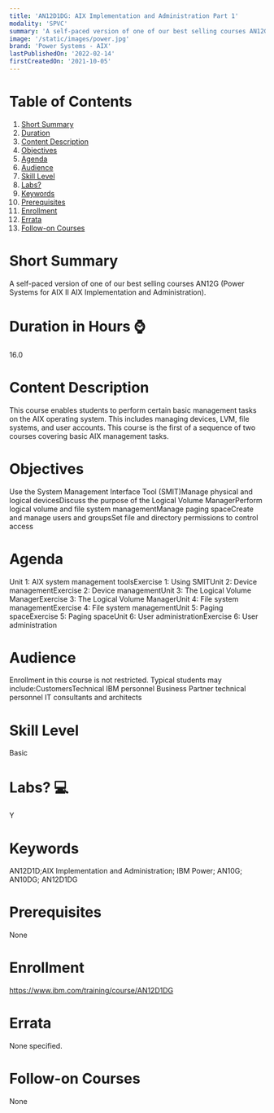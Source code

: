 ```yaml
---
title: 'AN12D1DG: AIX Implementation and Administration Part 1'
modality: 'SPVC'
summary: 'A self-paced version of one of our best selling courses AN12G (Power Systems for AIX II AIX Implementation and Administration).'
image: '/static/images/power.jpg'
brand: 'Power Systems - AIX'
lastPublishedOn: '2022-02-14'
firstCreatedOn: '2021-10-05'
---
```

# Table of Contents
1.  [Short Summary](#short-summary)
2.  [Duration](#duration-in-hours-)
3.  [Content Description](#content-description)
4.  [Objectives](#objectives)
5.  [Agenda](#agenda)
6.  [Audience](#audience)
7.  [Skill Level](#skill-level)
8.  [Labs?](#labs-)
9.  [Keywords](#keywords)
10. [Prerequisites](#prerequisites)
11. [Enrollment](#enrollment)
12. [Errata](#errata)
13. [Follow-on Courses](#follow-on-courses)

# Short Summary
A self-paced version of one of our best selling courses AN12G (Power Systems for AIX II AIX Implementation and Administration).

# Duration in Hours ⌚
16.0

# Content Description
This course enables students to perform certain basic management tasks on the AIX operating system. This includes managing devices, LVM, file systems, and user accounts. This course is the first of a sequence of two courses covering basic AIX management tasks. 



# Objectives
Use the System Management Interface Tool (SMIT)Manage physical and logical devicesDiscuss the purpose of the Logical Volume ManagerPerform logical volume and file system managementManage paging spaceCreate and manage users and groupsSet file and directory permissions to control access



# Agenda
Unit 1: AIX system management toolsExercise 1: Using SMITUnit 2: Device managementExercise 2: Device managementUnit 3: The Logical Volume ManagerExercise 3: The Logical Volume ManagerUnit 4: File system managementExercise 4: File system managementUnit 5: Paging spaceExercise 5: Paging spaceUnit 6: User administrationExercise 6: User administration



# Audience
Enrollment in this course is not restricted. Typical students may include:CustomersTechnical IBM personnel Business Partner technical personnel IT consultants and architects



# Skill Level
Basic               

# Labs? 💻
Y

# Keywords
AN12D1D;AIX Implementation and Administration; IBM Power; AN10G; AN10DG; AN12D1DG

# Prerequisites
None

# Enrollment
https://www.ibm.com/training/course/AN12D1DG

# Errata
None specified.

# Follow-on Courses
None

